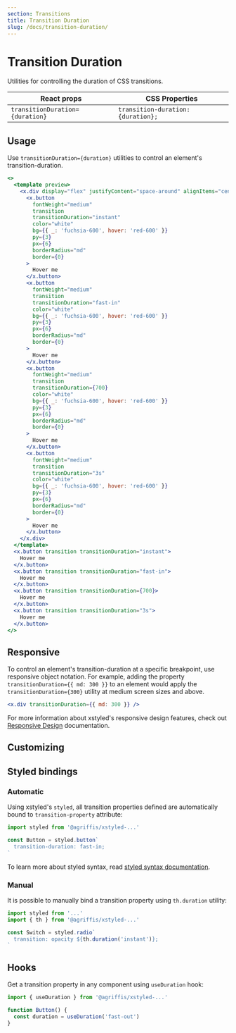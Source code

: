 ```yaml
---
section: Transitions
title: Transition Duration
slug: /docs/transition-duration/
---
```


# Transition Duration

Utilities for controlling the duration of CSS transitions.

<carbon-ad />

| React props                     | CSS Properties                     |
| ------------------------------- | ---------------------------------- |
| `transitionDuration={duration}` | `transition-duration: {duration};` |

## Usage

Use `transitionDuration={duration}` utilities to control an element's transition-duration.

```jsx preview color=fuchsia
<>
  <template preview>
    <x.div display="flex" justifyContent="space-around" alignItems="center">
      <x.button
        fontWeight="medium"
        transition
        transitionDuration="instant"
        color="white"
        bg={{ _: 'fuchsia-600', hover: 'red-600' }}
        py={3}
        px={6}
        borderRadius="md"
        border={0}
      >
        Hover me
      </x.button>
      <x.button
        fontWeight="medium"
        transition
        transitionDuration="fast-in"
        color="white"
        bg={{ _: 'fuchsia-600', hover: 'red-600' }}
        py={3}
        px={6}
        borderRadius="md"
        border={0}
      >
        Hover me
      </x.button>
      <x.button
        fontWeight="medium"
        transition
        transitionDuration={700}
        color="white"
        bg={{ _: 'fuchsia-600', hover: 'red-600' }}
        py={3}
        px={6}
        borderRadius="md"
        border={0}
      >
        Hover me
      </x.button>
      <x.button
        fontWeight="medium"
        transition
        transitionDuration="3s"
        color="white"
        bg={{ _: 'fuchsia-600', hover: 'red-600' }}
        py={3}
        px={6}
        borderRadius="md"
        border={0}
      >
        Hover me
      </x.button>
    </x.div>
  </template>
  <x.button transition transitionDuration="instant">
    Hover me
  </x.button>
  <x.button transition transitionDuration="fast-in">
    Hover me
  </x.button>
  <x.button transition transitionDuration={700}>
    Hover me
  </x.button>
  <x.button transition transitionDuration="3s">
    Hover me
  </x.button>
</>
```

## Responsive

To control an element's transition-duration at a specific breakpoint, use responsive object notation. For example, adding the property `transitionDuration={{ md: 300 }}` to an element would apply the `transitionDuration={300}` utility at medium screen sizes and above.

```jsx
<x.div transitionDuration={{ md: 300 }} />
```

For more information about xstyled's responsive design features, check out [Responsive Design](/docs/responsive-design/) documentation.

## Customizing


<CustomizeDurations />

## Styled bindings

### Automatic

Using xstyled's `styled`, all transition properties defined are automatically bound to `transition-property` attribute:

```js
import styled from '@agriffis/xstyled-...'

const Button = styled.button`
  transition-duration: fast-in;
`
```

To learn more about styled syntax, read [styled syntax documentation](/docs/magic-styled-components/).

### Manual

It is possible to manually bind a transition property using `th.duration` utility:

```js
import styled from '...'
import { th } from '@agriffis/xstyled-...'

const Switch = styled.radio`
  transition: opacity ${th.duration('instant')};
`
```

## Hooks

Get a transition property in any component using `useDuration` hook:

```js
import { useDuration } from '@agriffis/xstyled-...'

function Button() {
  const duration = useDuration('fast-out')
}
```
